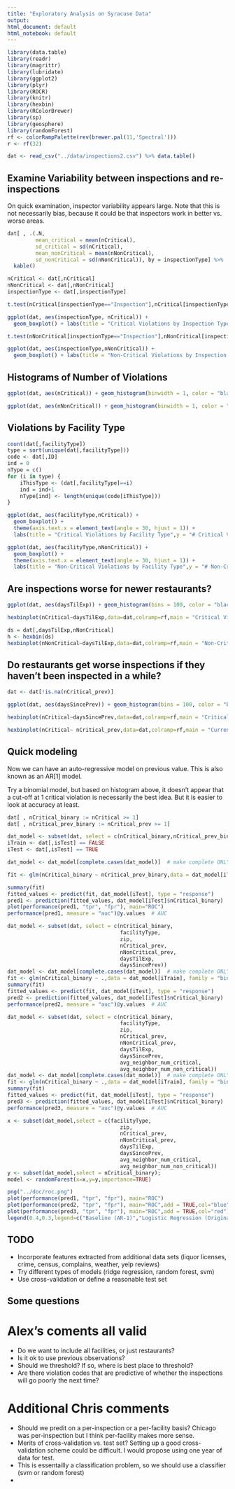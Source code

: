 ```yaml
---
title: "Exploratory Analysis on Syracuse Data"
output:
html_document: default
html_notebook: default
---
```



```r
library(data.table) 
library(readr)
library(magrittr)
library(lubridate)
library(ggplot2)
library(plyr)
library(ROCR)
library(knitr)
library(hexbin)
library(RColorBrewer)
library(sp)
library(geosphere)
library(randomForest)
rf <- colorRampPalette(rev(brewer.pal(11,'Spectral')))
r <- rf(32)
```

```r
dat <- read_csv("../data/inspections2.csv") %>% data.table()
```

## Examine Variability between inspections and re-inspections

On quick examination, inspector variability appears large. Note that this is 
not necessarily bias, because it could be that inspectors work in better vs. 
worse areas. 

```r
dat[ , .(.N,
         mean_critical = mean(nCritical),
         sd_critical = sd(nCritical),
         mean_nonCritical = mean(nNonCritical),
         sd_nonCritical = sd(nNonCritical)), by = inspectionType] %>% 
  kable()

nCritical <- dat[,nCritical]
nNonCritical <- dat[,nNonCritical]
inspectionType <- dat[,inspectionType]

t.test(nCritical[inspectionType=="Inspection"],nCritical[inspectionType=="Re-Inspection"])

ggplot(dat, aes(inspectionType, nCritical)) + 
  geom_boxplot() + labs(title = "Critical Violations by Inspection Type", y = "# Critical Violations", x = "Inspection Type")

t.test(nNonCritical[inspectionType=="Inspection"],nNonCritical[inspectionType=="Re-Inspection"])

ggplot(dat, aes(inspectionType,nNonCritical)) + 
  geom_boxplot() + labs(title = "Non-Critical Violations by Inspection Type", y = "# Non-Critical Violations", x = "Inspection Type")

```

## Histograms of Number of Violations

```r

ggplot(dat, aes(nCritical)) + geom_histogram(binwidth = 1, color = "black",fill = "lightblue") + labs(title = "Critical Violations Histogram",x = "Number of Critical Violations",y = "Number of Inspections")

ggplot(dat, aes(nNonCritical)) + geom_histogram(binwidth = 1, color = "black",fill = "lightblue") + labs(title = "Non-Critical Violations Histogram",x = "Number of Non-Critical Violations",y = "Number of Inspections")
```

## Violations by Facility Type 

```r
count(dat[,facilityType])
type = sort(unique(dat[,facilityType]))
code <- dat[,ID]
ind = 0
nType = c()
for (i in type) {
    iThisType <- (dat[,facilityType]==i)
    ind = ind+1
    nType[ind] <- length(unique(code[iThisType]))
}

ggplot(dat, aes(facilityType,nCritical)) +
  geom_boxplot() + 
  theme(axis.text.x = element_text(angle = 30, hjust = 1)) + 
  labs(title = "Critical Violations by Facility Type",y = "# Critical Violations",x="")

ggplot(dat, aes(facilityType,nNonCritical)) +
  geom_boxplot() + 
  theme(axis.text.x = element_text(angle = 30, hjust = 1)) + 
  labs(title = "Non-Critical Violations by Facility Type",y = "# Non-Critical Violations",x="")
```


## Are inspections worse for newer restaurants? 

```r
ggplot(dat, aes(daysTilExp)) + geom_histogram(bins = 100, color = "black",fill = "lightblue") + labs(title = "Permit Age at Inspection",x = "Days Until Permit Expires",y = "Number of Inspections") + xlim(0,max(dat[,daysTilExp]))

hexbinplot(nCritical~daysTilExp,data=dat,colramp=rf,main = "Critical Violations vs. Age of Permit", xlab = "Days Until Permit Expires", ylab = "# Critical Violations",aspect=1,xlim=c(-110,max(dat[,daysTilExp])))

ds = dat[,daysTilExp,nNonCritical]
h <- hexbin(ds)
hexbinplot(nNonCritical~daysTilExp,data=dat,colramp=rf,main = "Non-Critical Violations vs. Age of Permit", xlab = "Days Until Permit Expires", ylab = "# Non-Critical Violations",aspect=1,xlim=c(-110,max(dat[,daysTilExp])))

```

## Do restaurants get worse inspections if they haven't been inspected in a while? 

```r
dat <- dat[!is.na(nCritical_prev)]

ggplot(dat, aes(daysSincePrev)) + geom_histogram(bins = 100, color = "black",fill = "lightblue") + labs(title = "Inspection Frequency",x = "Days Since Last Inspection",y = "Number of Inspections") + xlim(0,max(dat[,daysSincePrev]))

hexbinplot(nCritical~daysSincePrev,data=dat,colramp=rf,main = "Critical Violations vs. Last Inspection Date", xlab = "Days Since Last Inspection", ylab = "# Critical Violations",aspect=1)

hexbinplot(nCritical~ nCritical_prev,data=dat,colramp=rf,main = "Current and Previous Critical Violations", xlab = "# Critical (Previous)", ylab = "# Critical (Current)",aspect=1)

```

## Quick modeling 

Now we can have an auto-regressive model on previous value. This is also 
known as an AR[1] model. 

Try a binomial model, but based on histogram above, it doesn't appear that 
a cut-off at 1 critical violation is necessarily the best idea. But it is easier
to look at accuracy at least. 

```r
dat[ , nCritical_binary := nCritical >= 1]
dat[ , nCritical_prev_binary := nCritical_prev >= 1]

dat_model <- subset(dat, select = c(nCritical_binary,nCritical_prev_binary))
iTrain <- dat[,isTest] == FALSE
iTest <- dat[,isTest] == TRUE

dat_model <- dat_model[complete.cases(dat_model)]  # make complete ONLY for quick modelling

fit <- glm(nCritical_binary ~ nCritical_prev_binary,data = dat_model[iTrain], family = "binomial")

summary(fit)
fitted_values <- predict(fit, dat_model[iTest], type = "response")
pred1 <- prediction(fitted_values, dat_model[iTest]$nCritical_binary)
plot(performance(pred1, "tpr", "fpr"), main="ROC")
performance(pred1, measure = "auc")@y.values  # AUC
```
```r
dat_model <- subset(dat, select = c(nCritical_binary, 
                                    facilityType,
                                    zip,
                                    nCritical_prev,
                                    nNonCritical_prev,
                                    daysTilExp,
                                    daysSincePrev))
dat_model <- dat_model[complete.cases(dat_model)]  # make complete ONLY for quick modelling
fit <- glm(nCritical_binary ~ .,data = dat_model[iTrain], family = "binomial")
summary(fit)
fitted_values <- predict(fit, dat_model[iTest], type = "response")
pred2 <- prediction(fitted_values, dat_model[iTest]$nCritical_binary)
performance(pred2, measure = "auc")@y.values  # AUC

dat_model <- subset(dat, select = c(nCritical_binary, 
                                    facilityType,
                                    zip,
                                    nCritical_prev,
                                    nNonCritical_prev,
                                    daysTilExp,
                                    daysSincePrev,
                                    avg_neighbor_num_critical,
                                    avg_neighbor_num_non_critical))
dat_model <- dat_model[complete.cases(dat_model)]  # make complete ONLY for quick modelling
fit <- glm(nCritical_binary ~ .,data = dat_model[iTrain], family = "binomial")
summary(fit)
fitted_values <- predict(fit, dat_model[iTest], type = "response")
pred3 <- prediction(fitted_values, dat_model[iTest]$nCritical_binary)
performance(pred3, measure = "auc")@y.values  # AUC

x <- subset(dat_model,select = c(facilityType,
                                    zip,
                                    nCritical_prev,
                                    nNonCritical_prev,
                                    daysTilExp,
                                    daysSincePrev,
                                    avg_neighbor_num_critical,
                                    avg_neighbor_num_non_critical))
y <- subset(dat_model,select = nCritical_binary);
model <- randomForest(x=x,y=y,importance=TRUE)

png("../doc/roc.png")
plot(performance(pred1, "tpr", "fpr"), main="ROC")
plot(performance(pred2, "tpr", "fpr"), main="ROC",add = TRUE,col="blue")
plot(performance(pred3, "tpr", "fpr"), main="ROC",add = TRUE,col="red")
legend(0.4,0.3,legend=c("Baseline (AR-1)","Logistic Regression (Original)","Logistic Regression (New Features Included)"),lty=c(1,1),col=c("black","blue","red"))
```


## TODO
- Incorporate features extracted from additional data sets (liquor licenses, crime, census, complains, weather, yelp reviews)
- Try different types of models (ridge regression, random forest, svm)
- Use cross-validation or define a reasonable test set

## Some questions

# Alex's coments all valid
- Do we want to include all facilities, or just restaurants? 
- Is it ok to use previous observations? 
- Should we threshold? If so, where is best place to threshold? 
- Are there violation codes that are predictive of whether the inspections will go poorly the next time?

# Additional Chris comments
- Should we predit on a per-inspection or a per-facility basis? Chicago was per-inspection but I think per-facility makes more sense.
- Merits of cross-validation vs. test set? Setting up a good cross-validation scheme could be difficult. I would propose using one year of data for test.
- This is essentailly a classification problem, so we should use a classifier (svm or random forest)
- 